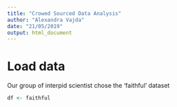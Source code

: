 ```yaml
---
title: "Crowed Sourced Data Analysis"
author: "Alexandra Vajda"
date: "21/05/2019"
output: html_document
---
```


# Load data

Our group of interpid scientist chose the 'faithful' dataset

```r
df <- faithful
```

